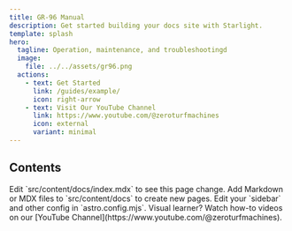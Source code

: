 ```yaml
---
title: GR-96 Manual
description: Get started building your docs site with Starlight.
template: splash
hero:
  tagline: Operation, maintenance, and troubleshootingd
  image:
    file: ../../assets/gr96.png
  actions:
    - text: Get Started
      link: /guides/example/
      icon: right-arrow
    - text: Visit Our YouTube Channel
      link: https://www.youtube.com/@zeroturfmachines
      icon: external
      variant: minimal
---
```



## Contents

<CardGrid stagger>
	<Card title="Operations" icon="document">
		Edit `src/content/docs/index.mdx` to see this page change.
	</Card>
	<Card title="Maintenance" icon="setting">
		Add Markdown or MDX files to `src/content/docs` to create new pages.
	</Card>
	<Card title="Troubleshooting" icon="error">
		Edit your `sidebar` and other config in `astro.config.mjs`.
	</Card>
	<Card title="Videos" icon="seti:video">
		Visual learner? Watch how-to videos on our [YouTube Channel](https://www.youtube.com/@zeroturfmachines).
	</Card>
</CardGrid>
